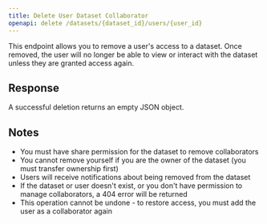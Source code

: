 ```yaml
---
title: Delete User Dataset Collaborator
openapi: delete /datasets/{dataset_id}/users/{user_id}
---
```


This endpoint allows you to remove a user's access to a dataset. Once removed, the user will no longer be able to view or interact with the dataset unless they are granted access again.

## Response

A successful deletion returns an empty JSON object.

## Notes

- You must have share permission for the dataset to remove collaborators
- You cannot remove yourself if you are the owner of the dataset (you must transfer ownership first)
- Users will receive notifications about being removed from the dataset
- If the dataset or user doesn't exist, or you don't have permission to manage collaborators, a 404 error will be returned
- This operation cannot be undone - to restore access, you must add the user as a collaborator again
